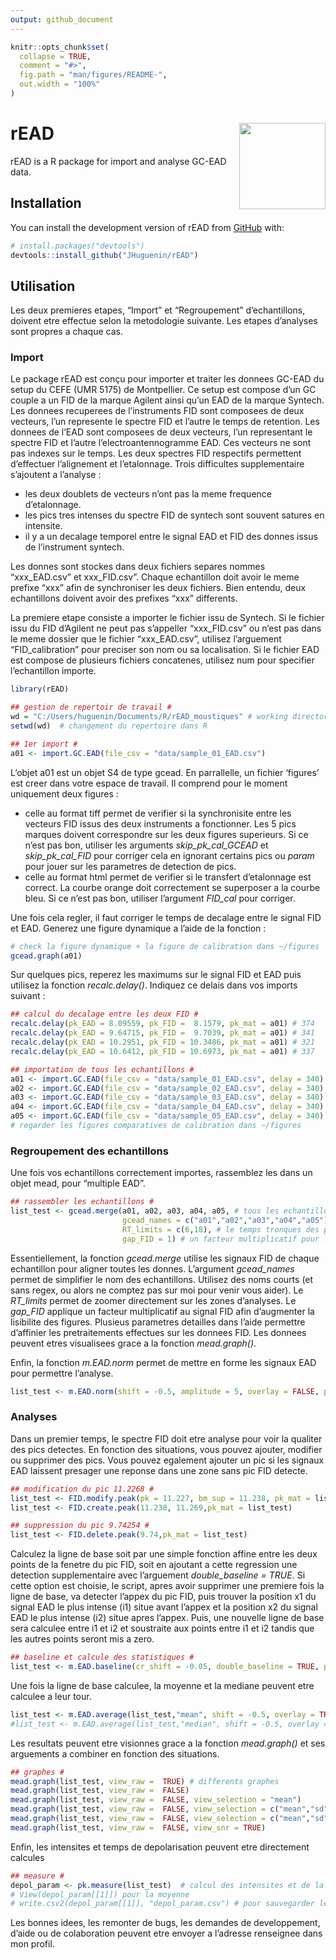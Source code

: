 ```yaml
---
output: github_document
---
```


<!-- README.md is generated from README.Rmd. Please edit that file -->

```r
knitr::opts_chunk$set(
  collapse = TRUE,
  comment = "#>",
  fig.path = "man/figures/README-",
  out.width = "100%"
)
```

# rEAD <a href='https://github.com/JHuguenin/rEAD'><img src="https://raw.githubusercontent.com/JHuguenin/rEAD/master/inst/img/rEAD_logo.png" align="right" height="138"/></a>

<!-- badges: start -->
<!-- badges: end -->

rEAD is a R package for import and analyse GC-EAD data. 

## Installation

You can install the development version of rEAD from [GitHub](https://github.com/) with:

``` r
# install.packages("devtools")
devtools::install_github("JHuguenin/rEAD")
```

## Utilisation

Les deux premieres etapes, "Import" et "Regroupement" d'echantillons, doivent etre effectue selon la metodologie suivante. Les etapes d'analyses sont propres a chaque cas. 

### Import 

Le package rEAD est conçu pour importer et traiter les donnees GC-EAD du setup du CEFE (UMR 5175) de Montpellier. 
Ce setup est compose d'un GC couple a un FID de la marque Agilent ainsi qu'un EAD de la marque Syntech. 
Les donnees recuperees de l'instruments FID sont composees de deux vecteurs, l'un represente le spectre FID et l'autre le temps de retention. Les donnees de l'EAD sont composees de deux vecteurs, l'un representant le spectre FID et l'autre l'electroantennogramme EAD. Ces vecteurs ne sont pas indexes sur le temps. Les deux spectres FID respectifs permettent d'effectuer l'alignement et l'etalonnage. 
Trois difficultes supplementaire s'ajoutent a l'analyse :  
  
 - les deux doublets de vecteurs n'ont pas la meme frequence d'etalonnage.   
 - les pics tres intenses du spectre FID de syntech sont souvent satures en intensite.  
 - il y a un decalage temporel entre le signal EAD et FID des donnes issus de l'instrument syntech.   
 
Les donnes sont stockes dans deux fichiers separes nommes "xxx_EAD.csv" et xxx_FID.csv". Chaque echantillon doit avoir le meme prefixe "xxx" afin de synchroniser les deux fichiers. Bien entendu, deux echantillons doivent avoir des prefixes "xxx" differents. 

La premiere etape consiste a importer le fichier issu de Syntech. Si le fichier issu du FID d'Agilent ne peut pas s'appeller "xxx_FID.csv" ou n'est pas dans le meme dossier que le fichier "xxx_EAD.csv", utilisez l'arguement "FID_calibration" pour preciser son nom ou sa localisation. Si le fichier EAD est compose de plusieurs fichiers concatenes, utilisez num pour specifier l'echantillon importe.  

```r
library(rEAD)

## gestion de repertoir de travail # 
wd = "C:/Users/huguenin/Documents/R/rEAD_moustiques" # working directory
setwd(wd)  # changement du repertoire dans R

## 1er import #
a01 <- import.GC.EAD(file_csv = "data/sample_01_EAD.csv")
```

L'objet a01 est un objet S4 de type gcead. En parrallelle, un fichier 'figures' est creer dans votre espace de travail. Il comprend pour le moment uniquement deux figures :  
  
 - celle au format tiff permet de verifier si la synchronisite entre les vecteurs FID issus des deux instruments a fonctionner. Les 5 pics marques doivent correspondre sur les deux figures superieurs. Si ce n'est pas bon, utiliser les arguments *skip_pk_cal_GCEAD* et *skip_pk_cal_FID* pour corriger cela en ignorant certains pics ou *param* pour jouer sur les parametres de detection de pics.   
 - celle au format html permet de verifier si le transfert d'etalonnage est correct. La courbe orange doit correctement se superposer a la courbe bleu. Si ce n'est pas bon, utiliser l'argument *FID_cal* pour corriger. 

Une fois cela regler, il faut corriger le temps de decalage entre le signal FID et EAD. Generez une figure dynamique a l'aide de la fonction : 

```r
# check la figure dynamique + la figure de calibration dans ~/figures
gcead.graph(a01)
```

Sur quelques pics, reperez les maximums sur le signal FID et EAD puis utilisez la fonction *recalc.delay()*. Indiquez ce delais dans vos imports suivant : 

```r
## calcul du decalage entre les deux FID #
recalc.delay(pk_EAD = 8.09559, pk_FID =  8.1579, pk_mat = a01) # 374
recalc.delay(pk_EAD = 9.64715, pk_FID =  9.7039, pk_mat = a01) # 341
recalc.delay(pk_EAD = 10.2951, pk_FID = 10.3486, pk_mat = a01) # 321
recalc.delay(pk_EAD = 10.6412, pk_FID = 10.6973, pk_mat = a01) # 337

## importation de tous les echantillons #
a01 <- import.GC.EAD(file_csv = "data/sample_01_EAD.csv", delay = 340)
a02 <- import.GC.EAD(file_csv = "data/sample_02_EAD.csv", delay = 340)
a03 <- import.GC.EAD(file_csv = "data/sample_03_EAD.csv", delay = 340)
a04 <- import.GC.EAD(file_csv = "data/sample_04_EAD.csv", delay = 340)
a05 <- import.GC.EAD(file_csv = "data/sample_05_EAD.csv", delay = 340)
# regarder les figures comparatives de calibration dans ~/figures
```

### Regroupement des echantillons

Une fois vos echantillons correctement importes, rassemblez les dans un objet mead, pour "multiple EAD". 

```r
## rassembler les echantillons #
list_test <- gcead.merge(a01, a02, a03, a04, a05, # tous les echantillons importes
                         gcead_names = c("a01","a02","a03","a04","a05"), # leurs noms reduits
                         RT_limits = c(6,18), # le temps tronques des parties inutiles
                         gap_FID = 1) # un facteur multiplicatif pour le signal FID
```

Essentiellement, la fonction *gcead.merge* utilise les signaux FID de chaque echantillon pour aligner toutes les donnes. L'argument *gcead_names* permet de simplifier le nom des echantillons. Utilisez des noms courts (et sans regex, ou alors ne comptez pas sur moi pour venir vous aider). Le *RT_limits* permet de zoomer directement sur les zones d'analyses. Le *gap_FID* applique un facteur multiplicatif au signal FID afin d'augmenter la lisibilite des figures. Plusieus parametres detailles dans l'aide permettre d'affinier les pretraitements effectues sur les donnees FID. Les donnees peuvent etres visualisees grace a la fonction *mead.graph()*. 

Enfin, la fonction *m.EAD.norm* permet de mettre en forme les signaux EAD pour permettre l'analyse. 

```r
list_test <- m.EAD.norm(shift = -0.5, amplitude = 5, overlay = FALSE, pk_mat = list_test) # une mise en forme des signaux
```

### Analyses

Dans un premier temps, le spectre FID doit etre analyse pour voir la qualiter des pics detectes. En fonction des situations, vous pouvez ajouter, modifier ou supprimer des pics. Vous pouvez egalement ajouter un pic si les signaux EAD laissent presager une reponse dans une zone sans pic FID detecte.

```r
## modification du pic 11.2268 #
list_test <- FID.modify.peak(pk = 11.227, bm_sup = 11.238, pk_mat = list_test)
list_test <- FID.create.peak(11.238, 11.269,pk_mat = list_test)

## suppression du pic 9.74254 #
list_test <- FID.delete.peak(9.74,pk_mat = list_test)
```

Calculez la ligne de base soit par une simple fonction affine entre les deux points de la fenetre du pic FID, soit en ajoutant a cette regression une detection supplementaire avec l'arguement *double_baseline = TRUE*. Si cette option est choisie, le script, apres avoir supprimer une premiere fois la ligne de base, va detecter l'appex du pic FID, puis trouver la position x1 du signal EAD le plus intense (i1) situe avant l'appex et la position x2 du signal EAD le plus intense (i2) situe apres l'appex. Puis, une nouvelle ligne de base sera calculee entre i1 et i2 et soustraite aux points entre i1 et i2 tandis que les autres points seront mis a zero. 

```r
## baseline et calcule des statistiques #
list_test <- m.EAD.baseline(cr_shift = -0.05, double_baseline = TRUE, pk_mat = list_test) # baseline
```

Une fois la ligne de base calculee, la moyenne et la mediane peuvent etre calculee a leur tour.

```r
list_test <- m.EAD.average(list_test,"mean", shift = -0.5, overlay = TRUE) # calcul de la moyenne
#list_test <- m.EAD.average(list_test,"median", shift = -0.5, overlay = TRUE) # calcule de la mediane
```

Les resultats peuvent etre visionnes grace a la fonction *mead.graph()* et ses arguements a combiner en fonction des situations. 

```r
## graphes #
mead.graph(list_test, view_raw =  TRUE) # differents graphes
mead.graph(list_test, view_raw =  FALSE)
mead.graph(list_test, view_raw =  FALSE, view_selection = "mean")
mead.graph(list_test, view_raw =  FALSE, view_selection = c("mean","sd"))
mead.graph(list_test, view_raw =  FALSE, view_selection = c("mean","sd"), view_snr = TRUE)
mead.graph(list_test, view_raw =  FALSE, view_snr = TRUE)
```

Enfin, les intensites et temps de depolarisation peuvent etre directement calcules 

```r
## measure #
depol_param <- pk.measure(list_test)  # calcul des intensites et de la duree de depolarisation des pics EAD
# View(depol_param[[1]]) pour la moyenne
# write.csv2(depol_param[[1]], "depol_param.csv") # pour sauvegarder le fichier csv

```

Les bonnes idees, les remonter de bugs, les demandes de developpement, d'aide ou de colaboration peuvent etre envoyer a l'adresse renseignee dans mon profil. 

